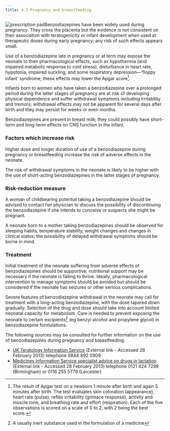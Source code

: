 ```yaml
---
title: 4.1 Pregnancy and breastfeeding
---
```



![prescription pad](../../assets/con131833.jpg)Benzodiazepines have been widely used during pregnancy. They cross the placenta but the evidence is not consistent on their association with teratogenicity or infant development when used at therapeutic doses during early pregnancy; any risk of such effects appears small.

Use of a benzodiazepine late in pregnancy or at term may expose the neonate to their pharmacological effects, such as hypothermia (and impaired metabolic response to cold stress), disturbance in heart rate, hypotonia, impaired suckling, and some respiratory depression—‘floppy infant’ syndrome; these effects may lower the Apgar score[^1].

Infants born to women who have taken a benzodiazepine over a prolonged period during the latter stages of pregnancy are at risk of developing physical dependence and suffer withdrawal symptoms including irritability and tremors; withdrawal effects may not be apparent for several days after birth and they may persist for weeks or even months.

Benzodiazepines are present in breast milk; they could possibly have short-term and long-term effects on CNS function in the infant.

### Factors which increase risk

Higher dose and longer duration of use of a benzodiazepine during pregnancy or breastfeeding increase the risk of adverse effects in the neonate.

The risk of withdrawal symptoms in the neonate is likely to be higher with the use of short-acting benzodiazepines in the latter stages of pregnancy.

### Risk-reduction measure

A woman of childbearing potential taking a benzodiazepine should be advised to contact her physician to discuss the possibility of discontinuing the benzodiazepine if she intends to conceive or suspects she might be pregnant.

A neonate born to a mother taking benzodiazepines should be observed for sleeping habits, temperature stability, weight changes and changes in clinical status; the possibility of delayed withdrawal symptoms should be borne in mind.

### Treatment

Initial treatment of the neonate suffering from adverse effects of benzodiazepines should be supportive; nutritional support may be necessary if the neonate is failing to thrive. Ideally, pharmacological intervention to manage symptoms should be avoided but should be considered if the neonate has seizures or other serious complications.

Severe features of benzodiazepine withdrawal in the neonate may call for treatment with a long-acting benzodiazepine, with the dose tapered down gradually. Selection of the drug and dose should take into account limited neonatal capacity for metabolism. Care is needed to prevent exposing the neonate to certain excipients[^2] (eg benzyl alcohol and propylene glycol) in benzodiazepine formulations.

The following sources may be consulted for further information on the use of benzodiazepines during pregnancy and breastfeeding:

* [UK Teratology Information Service](http://www.uktis.org/) (External link - Accessed 28 February 2013) telephone 0844 892 0909
* [Medicines Information Service specialist advice on drugs in lactation](http://www.ukmicentral.nhs.uk/drugpreg/guide.htm) (External link - Accessed 28 February 2013) telephone 0121 424 7298 (Birmingham) or 0116 255 5779 (Leicester)


[^1]: The result of Apgar test on a newborn 1 minute after birth and again 5 minutes after birth. The test evaluates skin coloration (appearance), heart rate (pulse), reflex irritability (grimace response), activity and muscle tone, and breathing rate and effort (respiration). Each of the five observations is scored on a scale of 0 to 2, with 2 being the best score.


[^2]: A usually inert substance used in the formulation of a medicine
